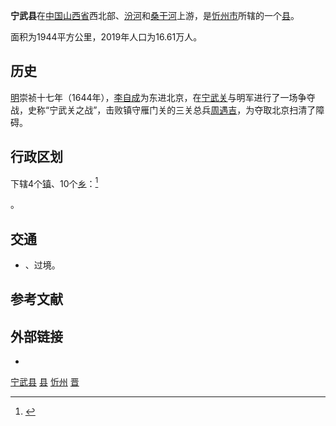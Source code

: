 {{Otheruses|宁武}}
{{Infobox China County
|map=ChinaXinzhouNingwu.png
|map_caption=宁武县在忻州市的位置
|Belong = [[山西省|山西省]][[忻州市|忻州市]]
}}

'''宁武县'''在[[中国|中国]][[山西省|山西省]]西北部、[[汾河|汾河]]和[[桑干河|桑干河]]上游，是[[忻州市|忻州市]]所辖的一个[[县|县]]。

面积为1944平方公里，2019年人口为16.61万人。

==历史==
[[明|明]]崇祯十七年（1644年），[[李自成|李自成]]为东进北京，在[[宁武关|宁武关]]与明军进行了一场争夺战，史称“宁武关之战”，击败镇守雁门关的三关总兵[[周遇吉|周遇吉]]，为夺取北京扫清了障碍。

== 行政区划 ==
{{PAGENAMEBASE}}下辖4个[[行政建制镇|镇]]、10个[[乡_(中华人民共和国)|乡]]：<ref>{{PRC admin/ref sgc|14/09/25/000/000}}</ref>

{{PRC admin/children|14/09/25/000/000}}。

== 交通 ==
* {{中国国道名|338}}、{{中国国道名|241}}过境。

== 参考文献 ==
{{reflist}}

== 外部链接 ==
* {{Official website|http://www.ningwu.gov.cn/|name=宁武县人民政府门户网站}}

{{宁武县行政区划}}
{{忻州市行政区划}}
{{山西行政区划}}
{{国家级贫困县|前}}

[[Category:宁武县|]]
[[Category:忻州区县市|县]]
[[Category:山西省县份|忻州]]
[[Category:原国家级贫困县|晋]]